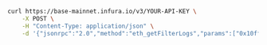 
<Tabs>

<TabItem value="cURL">

```bash
curl https://base-mainnet.infura.io/v3/YOUR-API-KEY \
    -X POST \
    -H "Content-Type: application/json" \
    -d '{"jsonrpc":"2.0","method":"eth_getFilterLogs","params":["0x10ff0bfbedb01f0dbd4106d14eb719ec38b6eb5b821c"],"id":1}'
```

  </TabItem>
  
</Tabs>


